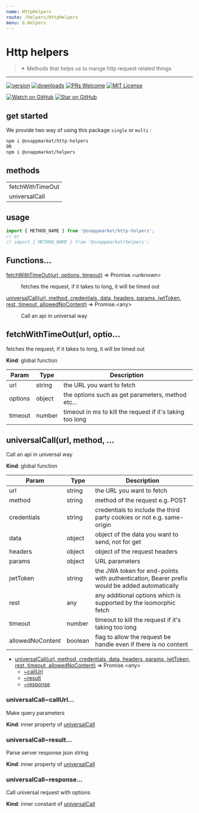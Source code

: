 ```yaml
---
name: HttpHelpers
route: /helpers/HttpHelpers
menu: 6.Helpers
---
```



# Http helpers
> ✴ Methods that helps us to mange http request related things
----

[![version](https://img.shields.io/npm/v/@snappmarket/http-helpers.svg?style=flat-square)](https://www.npmjs.com/package/@snappmarket/http-helpers)
[![downloads](https://img.shields.io/npm/dm/@snappmarket/http-helpers.svg?style=flat-square)](http://www.npmtrends.com/@snappmarket/http-helpers)
[![PRs Welcome](https://img.shields.io/badge/PRs-welcome-brightgreen.svg?style=flat-square)](http://makeapullrequest.com)
[![MIT License](https://img.shields.io/npm/l/@snappmarket/http-helpers.svg?style=flat-square)](https://github.com/snappmarket/frontend-toolbox/tree/master/packages/useDidUpdateEffect/blob/master/LICENSE.md)

[![Watch on GitHub](https://img.shields.io/github/watchers/snappmarket/frontend-toolbox.svg?style=social)](https://github.com/snappmarket/frontend-toolbox/watchers)
[![Star on GitHub](https://img.shields.io/github/stars/snappmarket/frontend-toolbox.svg?style=social)](https://github.com/snappmarket/frontend-toolbox/stargazers)

## get started 
We provide two way of using this package `single` or `multi` :
```bash
npm i @snappmarket/http-helpers
OR
npm i @snappmarket/helpers
```


## methods
|        |
| ------ |
| fetchWithTimeOut                                                 |  
| universalCall                                                 |  

## usage 
```javascript
import { METHOD_NAME } from '@snappmarket/http-helpers';
// or 
// import { METHOD_NAME } from '@snappmarket/helpers';
```

## Functions...

<dl>
<dt><a href="#fetchWithTimeOut">fetchWithTimeOut(url, options, timeout)</a> ⇒ Promise.&lt;unknown&gt;</dt>
<dd><p>fetches the request, if it takes to long, it will be timed out</p>
</dd>
<dt><a href="#universalCall">universalCall(url, method, credentials, data, headers, params, jwtToken, rest, timeout, allowedNoContent)</a> ⇒ Promise.&lt;any&gt;</dt>
<dd><p>Call an api in universal way</p>
</dd>
</dl>

<a name="fetchWithTimeOut"></a>

## fetchWithTimeOut(url, optio...
fetches the request, if it takes to long, it will be timed out

**Kind**: global function  

| Param | Type | Description |
| --- | --- | --- |
| url | string | the URL you want to fetch |
| options | object | the options such as get parameters, method etc... |
| timeout | number | timeout in ms to kill the request if it's taking too long |

<a name="universalCall"></a>

## universalCall(url, method, ...
Call an api in universal way

**Kind**: global function  

| Param | Type | Description |
| --- | --- | --- |
| url | string | the URL you want to fetch |
| method | string | method of the request e.g. POST |
| credentials | string | credentials to include the third party cookies or not e.g. same-origin |
| data | object | object of the data you want to send, not for get |
| headers | object | object of the request headers |
| params | object | URL parameters |
| jwtToken | string | the JWA token for end-points with authentication, Bearer prefix would be added automatically |
| rest | any | any additional options which is supported by the isomorphic fetch |
| timeout | number | timeout to kill the request if it's taking too long |
| allowedNoContent | boolean | flag to allow the request be handle even if there is no content |


* [universalCall(url, method, credentials, data, headers, params, jwtToken, rest, timeout, allowedNoContent)](#universalCall) ⇒ Promise.&lt;any&gt;
    * [~callUrl](#universalCall..callUrl)
    * [~result](#universalCall..result)
    * [~response](#universalCall..response)

<a name="universalCall..callUrl"></a>

### universalCall~callUrl...
Make query parameters

**Kind**: inner property of [universalCall](#universalCall)  
<a name="universalCall..result"></a>

### universalCall~result...
Parse server response json string

**Kind**: inner property of [universalCall](#universalCall)  
<a name="universalCall..response"></a>

### universalCall~response...
Call universal request with options

**Kind**: inner constant of [universalCall](#universalCall)  
